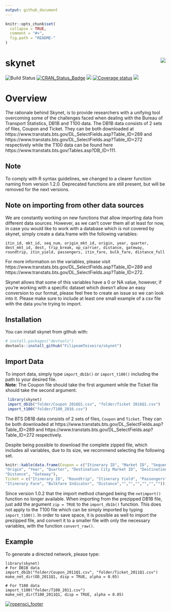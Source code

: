 ```yaml
---
output: github_document
---
```


<!-- README.md is generated from README.Rmd. Please edit that file -->

```r
knitr::opts_chunk$set(
  collapse = TRUE,
  comment = "#>",
  fig.path = "README-"
)
```

# skynet <img src="man/figures/logo.png" align="right" />

![Build Status](https://travis-ci.org/ropensci/skynet.svg?branch=master)
[![CRAN_Status_Badge](http://www.r-pkg.org/badges/version/skynet)](https://cran.r-project.org/package=skynet)
![](https://cranlogs.r-pkg.org/badges/skynet?color=brightgreen)
[![Coverage status](https://codecov.io/gh/FilipeamTeixeira/Skynet/branch/master/graph/badge.svg)](https://codecov.io/github/FilipeamTeixeira/Skynet?branch=master)
[![](https://badges.ropensci.org/214_status.svg)](https://github.com/ropensci/onboarding/issues/214)

# Overview

The rationale behind Skynet, is to provide researchers with a unifying tool overcoming some of the challenges faced when dealing with the Bureau of Transport Statistics, DB1B and T100 data. 
The DB1B data consists of 2 sets of files, Coupon and Ticket. They can be both downloaded at https://www.transtats.bts.gov/DL_SelectFields.asp?Table_ID=289 and https://www.transtats.bts.gov/DL_SelectFields.asp?Table_ID=272 respectively while the T100 data can be found here https://www.transtats.bts.gov/Tables.asp?DB_ID=111.

## Note

To comply with R syntax guidelines, we changed to a clearer function naming from version 1.2.0. Deprecated functions are still present, but will be removed for the next versions.

## Note on importing from other data sources

We are constantly working on new functions that allow importing data from different data sources. However, as we can't cover them all at least for now, in case you would like to work with a database which is not covered by skynet, simply create a data.frame with the following variables: 

`itin_id, mkt_id, seq_num, origin_mkt_id, origin, year, quarter, dest_mkt_id, dest, trip_break, op_carrier, distance, gateway, roundtrip, itin_yield, passengers, itin_fare, bulk_fare, distance_full` 

For more information on the variables, please visit https://www.transtats.bts.gov/DL_SelectFields.asp?Table_ID=289 and https://www.transtats.bts.gov/DL_SelectFields.asp?Table_ID=272.

Skynet allows that some of this variables have a 0 or NA value, however, if you're working with a specific dataset which doesn't allow an easy conversion to our format, please feel free to create an issue so we can look into it. Please make sure to include at least one small example of a csv file with the data you're trying to import.

## Installation

You can install skynet from github with:

```r
# install.packages("devtools")
devtools::install_github("FilipeamTeixeira/skynet")
```

## Import Data

To import data, simply type `import_db1b()` or `import_t100()` including the path to your desired file.  
**Note**: The Coupon file should take the first argument while the Ticket file should take the second argument.
    
```r
 library(skynet)
 import_db1b("folder/Coupon 2016Q1.csv", "folder/Ticket 2016Q1.csv")
 import_t100("folder/T100_2016.csv")
```

The BTS DB1B data consists of 2 sets of files, `Coupon` and `Ticket`.
They can be both downloaded at https://www.transtats.bts.gov/DL_SelectFields.asp?Table_ID=289 and https://www.transtats.bts.gov/DL_SelectFields.asp?Table_ID=272 respectively.

Despite being possible to download the complete zipped file, which includes all variables, due to its size, we recommend selecting the following set. 


```r
knitr::kable(data.frame(Coupon = c("Itinerary ID", "Market ID", "Sequence Number", "Origin City Market ID",  
"Origin", "Year", "Quarter", "Destination City Market ID", "Destination", "Trip Break", "Operating Carrier", 
"Distance", "Gateway"),
Ticket = c("Itinerary ID", "Roundtrip", "Itinerary Yield", "Passengers",
"Itinerary Fare", "Bulkfare Indicator", "Distance","","","","","","")))
```

Since version 1.0.2 that the import method changed being the `netimport()` function no longer available.
When importing from the prezipped DB1B file, just add the argument `zip = TRUE` to the `import_db1b()` function. This does not apply to the T100 file which can be simply imported by typing `import_t100()`.
In order to save space, it is possible as well to import the prezipped file, and convert it to a smaller file with only the necessary variables, with the function `convert_raw()`. 


## Example

To generate a directed network, please type:

    library(skynet)
    # For DB1B data
    import_db1b("folder/Coupon_2011Q1.csv", "folder/Ticket_2011Q1.csv")
    make_net_dir(OD_2011Q1, disp = TRUE, alpha = 0.05)

    # For T100 data
    import_t100("folder/T100_2011.csv")
    make_net_dir(T100_2011Q1, disp = TRUE, alpha = 0.05)


[![ropensci_footer](https://ropensci.org/public_images/ropensci_footer.png)](https://ropensci.org)

